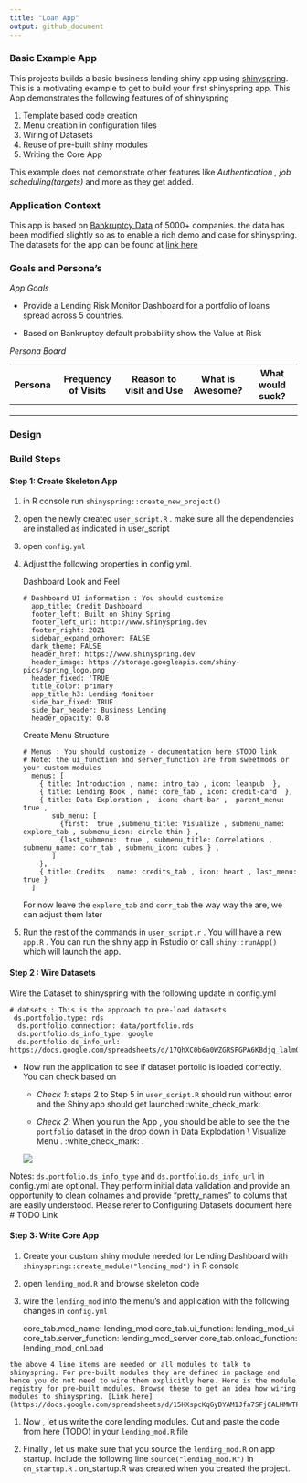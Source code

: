 ```yaml
---
title: "Loan App"
output: github_document
---
```


### Basic Example App

This projects builds a basic business lending shiny app using [shinyspring](https://shambhu112.github.io/shinyspring/index.html). This is a motivating example to get to build your first shinyspring app. This App demonstrates the following features of of shinyspring

1.  Template based code creation
2.  Menu creation in configuration files
3.  Wiring of Datasets
4.  Reuse of pre-built shiny modules
5.  Writing the Core App

This example does not demonstrate other features like *Authentication , job scheduling(targets)* and more as they get added.

### Application Context

This app is based on [Bankruptcy Data](https://www.kaggle.com/fedesoriano/company-bankruptcy-prediction) of 5000+ companies. the data has been modified slightly so as to enable a rich demo and case for shinyspring. The datasets for the app can be found at [link here](https://github.com/shambhu112/loan_app_basic/tree/master/data)

### Goals and Persona's

*App Goals*

-   Provide a Lending Risk Monitor Dashboard for a portfolio of loans spread across 5 countries.

-   Based on Bankruptcy default probability show the Value at Risk

*Persona Board*

| Persona | Frequency of Visits | Reason to visit and Use | What is Awesome? | What would suck? |
|:-------:|:-------------------:|:-----------------------:|:----------------:|:----------------:|
|         |                     |                         |                  |                  |
|         |                     |                         |                  |                  |
|         |                     |                         |                  |                  |

### Design

### Build Steps

#### Step 1: Create Skeleton App

1.  in R console run `shinyspring::create_new_project()`

2.  open the newly created `user_script.R` . make sure all the dependencies are installed as indicated in user_script

3.  open `config.yml`

4.  Adjust the following properties in config yml.

    Dashboard Look and Feel

        # Dashboard UI information : You should customize
          app_title: Credit Dashboard
          footer_left: Built on Shiny Spring
          footer_left_url: http://www.shinyspring.dev
          footer_right: 2021
          sidebar_expand_onhover: FALSE
          dark_theme: FALSE
          header_href: https://www.shinyspring.dev
          header_image: https://storage.googleapis.com/shiny-pics/spring_logo.png
          header_fixed: 'TRUE'
          title_color: primary
          app_title_h3: Lending Monitoer
          side_bar_fixed: TRUE
          side_bar_header: Business Lending
          header_opacity: 0.8

    Create Menu Structure

        # Menus : You should customize - documentation here $TODO link
        # Note: the ui_function and server_function are from sweetmods or your custom modules
          menus: [
            { title: Introduction , name: intro_tab , icon: leanpub  },
            { title: Lending Book , name: core_tab , icon: credit-card  },
            { title: Data Exploration ,  icon: chart-bar ,  parent_menu: true ,
               sub_menu: [
                 {first:  true ,submenu_title: Visualize , submenu_name: explore_tab , submenu_icon: circle-thin } ,
                 {last_submenu:  true , submenu_title: Correlations , submenu_name: corr_tab , submenu_icon: cubes } ,
               ]
            },
            { title: Credits , name: credits_tab , icon: heart , last_menu: true }
          ]

    For now leave the `explore_tab` and `corr_tab` the way way the are, we can adjust them later

5.  Run the rest of the commands in `user_script.r` . You will have a new `app.R` . You can run the shiny app in Rstudio or call `shiny::runApp()` which will launch the app.

#### Step 2 : Wire Datasets

Wire the Dataset to shinyspring with the following update in config.yml

<!-- -->

    # datsets : This is the approach to pre-load datasets
     ds.portfolio.type: rds
      ds.portfolio.connection: data/portfolio.rds
      ds.portfolio.ds_info_type: google
      ds.portfolio.ds_info_url: https://docs.google.com/spreadsheets/d/17QhXC0b6a0WZGRSFGPA6KBdjq_lalm0TGi33hLBNsFI

<!-- -->

-   Now run the application to see if dataset portolio is loaded correctly. You can check based on

    -   *Check 1*: steps 2 to Step 5 in `user_script.R` should run without error and the Shiny app should get launched :white_check_mark:

    -   *Check 2*: When you run the App , you should be able to see the the `portfolio` dataset in the drop down in Data Explodation \\ Visualize Menu . :white_check_mark: .

    ![](steps/step2/visualizescreen.PNG)

Notes: `ds.portfolio.ds_info_type` and `ds.portfolio.ds_info_url` in config.yml are optional. They perform initial data validation and provide an opportunity to clean colnames and provide "pretty_names" to colums that are easily understood. Please refer to Configuring Datasets document here \# TODO Link

#### Step 3: Write Core App

1.  Create your custom shiny module needed for Lending Dashboard with `shinyspring::create_module("lending_mod")` in R console

2.  open `lending_mod.R` and browse skeleton code

3.  wire the `lending_mod` into the menu's and application with the following changes in `config.yml`

    core_tab.mod_name: lending_mod core_tab.ui_function: lending_mod_ui core_tab.server_function: lending_mod_server core_tab.onload_function: lending_mod_onLoad

<!-- -->

    the above 4 line items are needed or all modules to talk to shinyspring. For pre-built modules they are defined in package and hence you do not need to wire them explicitly here. Here is the module registry for pre-built modules. Browse these to get an idea how wiring modules to shinyspring. [Link here](https://docs.google.com/spreadsheets/d/15HXspcKqGyDYAM1Jfa7SFjCALHMWTPyTbjrXnWuHY2I/)

1.  Now , let us write the core lending modules. Cut and paste the code from here (TODO) in your `lending_mod.R` file

2.  Finally , let us make sure that you source the `lending_mod.R` on app startup. Include the following line `source("lending_mod.R")` in `on_startup.R` . on_startup.R was created when you created the project.
